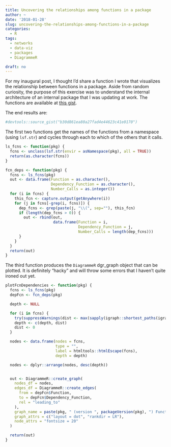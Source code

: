 ```yaml
---
title: Uncovering the relationships among functions in a package
author: ~
date: '2018-01-28'
slug: uncovering-the-relationships-among-functions-in-a-package
categories:
  - R
tags:
  - networks
  - data-viz
  - packages
  - DiagrammeR

draft: no
---
```


For my inaugural post, I thought I'd share a function I wrote that visualizes 
the relationship between functions in a package. Aside from random curiosity,
the purpose of this exercise was to understand the internal architecture of 
an internal package that I was updating at work. The functions are available at
[this gist](https://gist.github.com/carlbfrederick/b30d861ea80a27fad4e44623c41e0170).

The end results are:

```r
#devtools::source_gist("b30d861ea80a27fad4e44623c41e0170")
```


The first two functions get the names of the functions from a namespace (using 
`lsf.str`) and cycles through each to which of the others that it calls.

```r
ls_fcns <- function(pkg) {
  fcns <- unclass(lsf.str(envir = asNamespace(pkg), all = TRUE))
  return(as.character(fcns))
}

fcn_deps <- function(pkg) {
  fcns <- ls_fcns(pkg)
  out <- data.frame(Function = as.character(),
                    Dependency_Function = as.character(),
                    Number_Calls = as.integer())
  for (i in fcns) {
    this_fcn <- capture.output(getAnywhere(i))
    for (j in fcns[-grep(i, fcns)]) {
      dep_fcns <- grep(paste(j, "\\(", sep=""), this_fcn)
      if (length(dep_fcns > 0)) {
        out <- rbind(out,
                     data.frame(Function = i,
                                Dependency_Function = j,
                                Number_Calls = length(dep_fcns)))
      }
    }
  }
  return(out)
}
```

The third function produces the `DiagrammeR` dgr_graph object that can be plotted. It is definitely 
"hacky" and will throw some errors that I haven't quite ironed out yet.

```r
plotFcnDependencies <- function(pkg) {
  fcns <- ls_fcns(pkg)
  depFcn <- fcn_deps(pkg)

  depth <- NULL

  for (i in fcns) {
    try(suppressWarnings(dist <- max(sapply(igraph::shortest_paths(igraph::graph_from_data_frame(depFcn[,1:2]), from = i)$vpath, length))))
    depth <- c(depth, dist)
    dist <- 0
  }

  nodes <- data.frame(nodes = fcns,
                      type = "",
                      label = htmltools::htmlEscape(fcns),
                      depth = depth)

  nodes <- dplyr::arrange(nodes, desc(depth))


  out <- DiagrammeR::create_graph(
    nodes_df = nodes,
    edges_df = DiagrammeR::create_edges(
      from = depFcn$Function,
      to = depFcn$Dependency_Function,
      rel = "leading_to"
    ),
    graph_name = paste(pkg, " (version ", packageVersion(pkg), ") Function Map", sep=""),
    graph_attrs = c("layout = dot", "rankdir = LR"),
    node_attrs = "fontsize = 20"
  )

  return(out)
}
```

